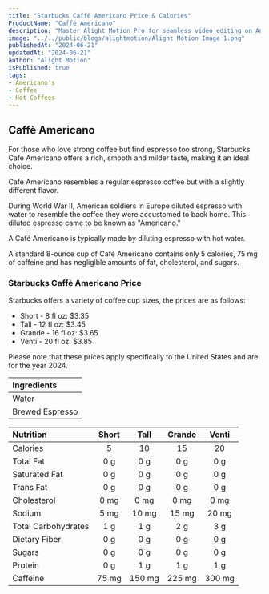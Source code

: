 ```yaml
---
title: "Starbucks Caffè Americano Price & Calories"
ProductName: "Caffè Americano" 
description: "Master Alight Motion Pro for seamless video editing on Android, iOS, and Tablets with our ultimate guide, unlocking advanced features and elevating your skills in 2024!"
image: "../../public/blogs/alightmotion/Alight Motion Image 1.png"
publishedAt: "2024-06-21"
updatedAt: "2024-06-21"
author: "Alight Motion"
isPublished: true
tags:
- Americano's 
- Coffee
- Hot Coffees   
---
```


## Caffè Americano
For those who love strong coffee but find espresso too strong, Starbucks Café Americano offers a rich, smooth and milder taste, making it an ideal choice.

Café Americano resembles a regular espresso coffee but with a slightly different flavor.

During World War II, American soldiers in Europe diluted espresso with water to resemble the coffee they were accustomed to back home. This diluted espresso came to be known as "Americano."

A Café Americano is typically made by diluting espresso with hot water. 

A standard 8-ounce cup of Café Americano contains only 5 calories, 75 mg of caffeine and has negligible amounts of fat, cholesterol, and sugars.

### Starbucks Caffè Americano Price

Starbucks offers a variety of coffee cup sizes, the prices are as follows:

- Short - 8 fl oz: $3.35
- Tall - 12 fl oz: $3.45
- Grande - 16 fl oz: $3.65
- Venti - 20 fl oz: $3.85

Please note that these prices apply specifically to the United States and are for the year 2024.

| Ingredients       |
|:------------------|
| Water             |
| Brewed Espresso   |

| Nutrition           | Short | Tall  | Grande | Venti |
|:--------------------|:-----:|:-----:|:------:|:-----:|
| Calories            | 5     | 10    | 15     | 20    |
| Total Fat           | 0 g   | 0 g   | 0 g    | 0 g   |
| Saturated Fat       | 0 g   | 0 g   | 0 g    | 0 g   |
| Trans Fat           | 0 g   | 0 g   | 0 g    | 0 g   |
| Cholesterol         | 0 mg  | 0 mg  | 0 mg   | 0 mg  |
| Sodium              | 5 mg  | 10 mg | 15 mg  | 20 mg |
| Total Carbohydrates | 1 g   | 1 g   | 2 g    | 3 g   |
| Dietary Fiber       | 0 g   | 0 g   | 0 g    | 0 g   |
| Sugars              | 0 g   | 0 g   | 0 g    | 0 g   |
| Protein             | 0 g   | 1 g   | 1 g    | 1 g   |
| Caffeine            | 75 mg | 150 mg| 225 mg | 300 mg|